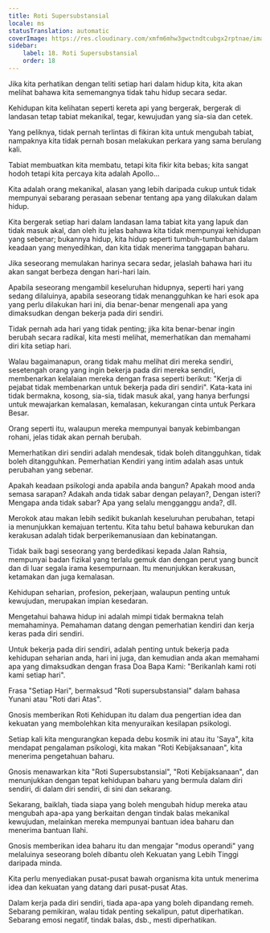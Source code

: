 ```yaml
---
title: Roti Supersubstansial
locale: ms
statusTranslation: automatic
coverImage: https://res.cloudinary.com/xmfm6mhw3gwctndtcubgx2rptnae/image/upload/v1740468922/small_cover_tratado_de_psicologia_revolucionaria_a4c0dca4e0.webp
sidebar:
    label: 18. Roti Supersubstansial
    order: 18
---
```

Jika kita perhatikan dengan teliti setiap hari dalam hidup kita, kita akan melihat bahawa kita sememangnya tidak tahu hidup secara sedar.

Kehidupan kita kelihatan seperti kereta api yang bergerak, bergerak di landasan tetap tabiat mekanikal, tegar, kewujudan yang sia-sia dan cetek.

Yang peliknya, tidak pernah terlintas di fikiran kita untuk mengubah tabiat, nampaknya kita tidak pernah bosan melakukan perkara yang sama berulang kali.

Tabiat membuatkan kita membatu, tetapi kita fikir kita bebas; kita sangat hodoh tetapi kita percaya kita adalah Apollo...

Kita adalah orang mekanikal, alasan yang lebih daripada cukup untuk tidak mempunyai sebarang perasaan sebenar tentang apa yang dilakukan dalam hidup.

Kita bergerak setiap hari dalam landasan lama tabiat kita yang lapuk dan tidak masuk akal, dan oleh itu jelas bahawa kita tidak mempunyai kehidupan yang sebenar; bukannya hidup, kita hidup seperti tumbuh-tumbuhan dalam keadaan yang menyedihkan, dan kita tidak menerima tanggapan baharu.

Jika seseorang memulakan harinya secara sedar, jelaslah bahawa hari itu akan sangat berbeza dengan hari-hari lain.

Apabila seseorang mengambil keseluruhan hidupnya, seperti hari yang sedang dilaluinya, apabila seseorang tidak menangguhkan ke hari esok apa yang perlu dilakukan hari ini, dia benar-benar mengenali apa yang dimaksudkan dengan bekerja pada diri sendiri.

Tidak pernah ada hari yang tidak penting; jika kita benar-benar ingin berubah secara radikal, kita mesti melihat, memerhatikan dan memahami diri kita setiap hari.

Walau bagaimanapun, orang tidak mahu melihat diri mereka sendiri, sesetengah orang yang ingin bekerja pada diri mereka sendiri, membenarkan kelalaian mereka dengan frasa seperti berikut: "Kerja di pejabat tidak membenarkan untuk bekerja pada diri sendiri". Kata-kata ini tidak bermakna, kosong, sia-sia, tidak masuk akal, yang hanya berfungsi untuk mewajarkan kemalasan, kemalasan, kekurangan cinta untuk Perkara Besar.

Orang seperti itu, walaupun mereka mempunyai banyak kebimbangan rohani, jelas tidak akan pernah berubah.

Memerhatikan diri sendiri adalah mendesak, tidak boleh ditangguhkan, tidak boleh ditangguhkan. Pemerhatian Kendiri yang intim adalah asas untuk perubahan yang sebenar.

Apakah keadaan psikologi anda apabila anda bangun? Apakah mood anda semasa sarapan? Adakah anda tidak sabar dengan pelayan?, Dengan isteri? Mengapa anda tidak sabar? Apa yang selalu mengganggu anda?, dll.

Merokok atau makan lebih sedikit bukanlah keseluruhan perubahan, tetapi ia menunjukkan kemajuan tertentu. Kita tahu betul bahawa keburukan dan kerakusan adalah tidak berperikemanusiaan dan kebinatangan.

Tidak baik bagi seseorang yang berdedikasi kepada Jalan Rahsia, mempunyai badan fizikal yang terlalu gemuk dan dengan perut yang buncit dan di luar segala irama kesempurnaan. Itu menunjukkan kerakusan, ketamakan dan juga kemalasan.

Kehidupan seharian, profesion, pekerjaan, walaupun penting untuk kewujudan, merupakan impian kesedaran.

Mengetahui bahawa hidup ini adalah mimpi tidak bermakna telah memahaminya. Pemahaman datang dengan pemerhatian kendiri dan kerja keras pada diri sendiri.

Untuk bekerja pada diri sendiri, adalah penting untuk bekerja pada kehidupan seharian anda, hari ini juga, dan kemudian anda akan memahami apa yang dimaksudkan dengan frasa Doa Bapa Kami: "Berikanlah kami roti kami setiap hari".

Frasa "Setiap Hari", bermaksud "Roti supersubstansial" dalam bahasa Yunani atau "Roti dari Atas".

Gnosis memberikan Roti Kehidupan itu dalam dua pengertian idea dan kekuatan yang membolehkan kita menyuraikan kesilapan psikologi.

Setiap kali kita mengurangkan kepada debu kosmik ini atau itu 'Saya", kita mendapat pengalaman psikologi, kita makan "Roti Kebijaksanaan", kita menerima pengetahuan baharu.

Gnosis menawarkan kita "Roti Supersubstansial", "Roti Kebijaksanaan", dan menunjukkan dengan tepat kehidupan baharu yang bermula dalam diri sendiri, di dalam diri sendiri, di sini dan sekarang.

Sekarang, baiklah, tiada siapa yang boleh mengubah hidup mereka atau mengubah apa-apa yang berkaitan dengan tindak balas mekanikal kewujudan, melainkan mereka mempunyai bantuan idea baharu dan menerima bantuan Ilahi.

Gnosis memberikan idea baharu itu dan mengajar "modus operandi" yang melaluinya seseorang boleh dibantu oleh Kekuatan yang Lebih Tinggi daripada minda.

Kita perlu menyediakan pusat-pusat bawah organisma kita untuk menerima idea dan kekuatan yang datang dari pusat-pusat Atas.

Dalam kerja pada diri sendiri, tiada apa-apa yang boleh dipandang remeh. Sebarang pemikiran, walau tidak penting sekalipun, patut diperhatikan. Sebarang emosi negatif, tindak balas, dsb., mesti diperhatikan.

